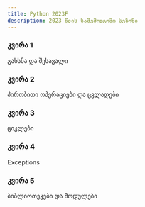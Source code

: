 ```yaml
---
title: Python 2023F
description: 2023 წლის საშემოდგომო სეზონი
---
```


<div className="grid sm:grid-cols-1 gap-4 mt-6">

<Card href="/classes/python/2023f/week-1">

### კვირა 1

გახსნა და შესავალი

</Card>

<Card href="/classes/python/2023f/week-2">

### კვირა 2

პირობითი ოპერაციები და ცვლადები

</Card>

<Card href="/classes/python/2023f/week-3">

### კვირა 3

ციკლები

</Card>

<Card href="/classes/python/2023f/week-4">

### კვირა 4

Exceptions

</Card>

<Card href="/classes/python/2023f/week-5">

### კვირა 5

ბიბლიოთეკები და მოდულები

</Card>

</div>
